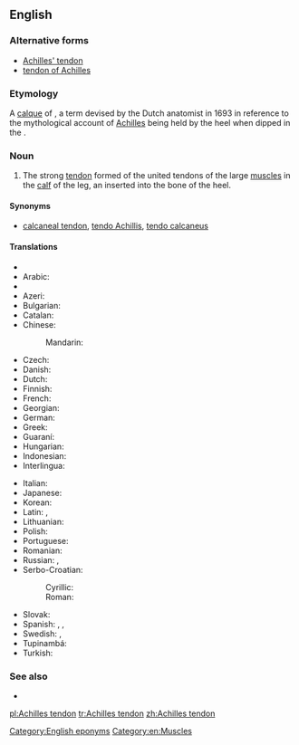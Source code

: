 ==English==

===Alternative forms===
* [[Achilles' tendon]]
* [[tendon of Achilles]]

===Etymology===
A [[calque]] of {{etyl|NL.}} {{term|Achillis tendo|lang=la}}, a term devised by the Dutch anatomist {{w|Philip Verheyden}} in 1693 in reference to the mythological account of [[Achilles]] being held by the heel when dipped in the {{w|Styx|River Styx}}.

===Noun===
{{en-noun|head=[[Achilles]] [[tendon]]}}

# {{anatomy}} The strong [[tendon]] formed of the united tendons of the large [[muscle]]s in the [[calf]] of the leg, an inserted into the bone of the heel.

====Synonyms====
* {{sense|anatomy}} [[calcaneal tendon]], [[tendo Achillis]], [[tendo calcaneus]]

====Translations====
{{trans-top|strong tendon in the calf of the leg}}
* {{trreq|sq}}
* Arabic: {{t-|ar|وتر أخيل|m|alt=وتر أخيل|tr=watar ʔaxiil }}
* {{trreq|hy}}
* Azeri: {{t-|az|Axilles vətəri}}
* Bulgarian: {{t-|bg|ахилесово сухожилие|n|tr=axilesovo suxožilie}}
* Catalan: {{t-|ca|tendó d'Aquil·les}}
* Chinese:
*: Mandarin: {{t|cmn|跟腱|tr=gēnjiàn|sc=Hani}}
* Czech: {{t-|cs|Achillova šlacha|f}}
* Danish: {{t-|da|akillessene|c}}
* Dutch: {{t-|nl|achillespees|f}}
* Finnish: {{t-|fi|akillesjänne}}
* French: {{t+|fr|tendon d’Achille|m}}
* Georgian: {{t-|ka|აქილევსის მყესი|tr=ak'ilevsis mqesi|sc=Geor}}
* German: {{t+|de|Achillessehne|f}}
* Greek: {{t+|el|αχίλλειος τένοντας|m|tr=achílleios ténontas|sc=Grek}}
* Guaraní: {{t-|gn|pytasã}}
* Hungarian: {{t-|hu|Achilles-ín}}
* Indonesian: {{t-|id|tendon achilles}}
* Interlingua: {{t-|ia|tendon de Achilles}}
{{trans-mid}}
* Italian: {{t+|it|tendine di Achille|m}}
* Japanese: {{t-|ja|アキレス腱|tr=[[あきれすけん]], akiresu-ken}}
* Korean: {{t+|ko|아킬레스건|tr=akilleseugeon}}
* Latin: {{t-|la|tendo calcaneus|m}}, {{t-|la|tendo Achillis|m}}
* Lithuanian: {{t-|lt|kulninė sausgyslė|f}}
* Polish: {{t-|pl|ścięgno Achillesa|n}}
* Portuguese: {{t-|pt|tendão de Aquiles|m}}
* Romanian: {{t-|ro|tendonul lui Ahile|n}}
* Russian: {{t-|ru|ахиллово сухожилие|tr=axíllovo suxožílije|n}}, {{t-|ru|пяточное сухожилие|n|tr=pjátočnoje suxožílije|sc=Cyrl}}
* Serbo-Croatian:
*: Cyrillic: {{t-|sh|Ахилова тетива|f|sc=Cyrl}}
*: Roman: {{t-|sh|Ahilova tetiva|f}}
* Slovak: {{t-|sk|Achillova šľacha|f}}
* Spanish: {{t-|es|tendón aquíleo|m}}, {{t-|es|tendón de Aquiles|m}}, {{t-|es|tendón calcáneo|m}}
* Swedish: {{t+|sv|hälsena|c}}, {{t+|sv|akillessena}}
* Tupinambá: {{tø|tpn|pytasama}}
* Turkish: {{t-|tr|Aşil tendonu}}
{{trans-bottom}}

===See also===
* {{pedia}}

[[Category:English eponyms]]
[[Category:en:Muscles]]

[[pl:Achilles tendon]]
[[tr:Achilles tendon]]
[[zh:Achilles tendon]]